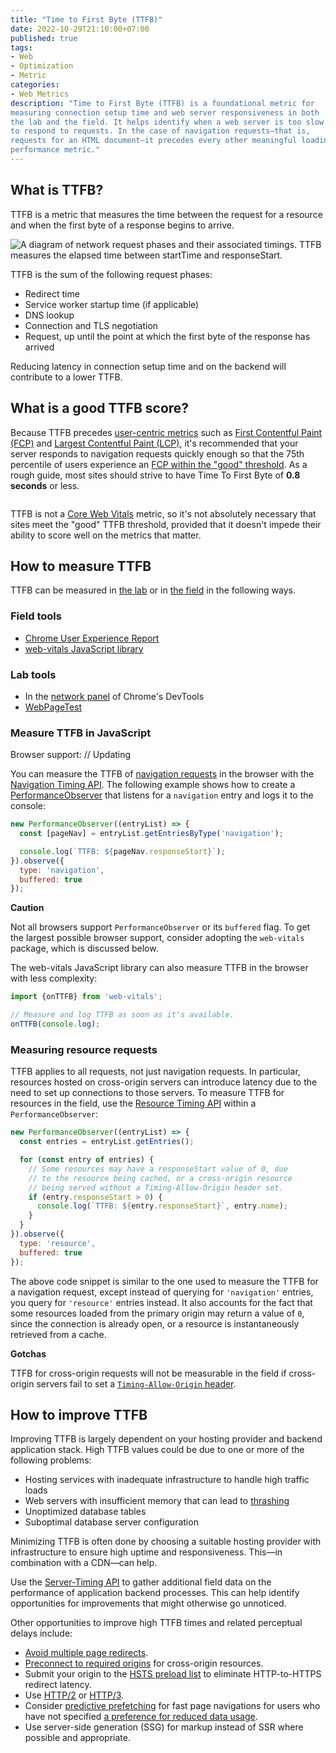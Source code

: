 ```yaml
---
title: "Time to First Byte (TTFB)"
date: 2022-10-29T21:10:00+07:00
published: true
tags:
- Web
- Optimization
- Metric
categories:
- Web Metrics
description: "Time to First Byte (TTFB) is a foundational metric for 
measuring connection setup time and web server responsiveness in both
the lab and the field. It helps identify when a web server is too slow
to respond to requests. In the case of navigation requests—that is,
requests for an HTML document—it precedes every other meaningful loading
performance metric."
---
```


## What is TTFB?

TTFB is a metric that measures the time between the request for a resource and when the first byte of a response begins to arrive.

<Image 
  src="https://web-dev.imgix.net/image/jL3OLOhcWUQDnR4XjewLBx4e3PC3/ccT8ltSPrTri3tz7AA3h.png"
  title="A diagram of network request phases and their associated timings. TTFB measures the elapsed time between startTime and responseStart."
/>

TTFB is the sum of the following request phases:

- Redirect time
- Service worker startup time (if applicable)
- DNS lookup
- Connection and TLS negotiation
- Request, up until the point at which the first byte of the response has arrived

Reducing latency in connection setup time and on the backend will contribute to a lower TTFB.

## What is a good TTFB score? #

Because TTFB precedes [user-centric metrics](https://web.dev/user-centric-performance-metrics/) such as [First Contentful Paint (FCP)](https://web.dev/fcp/) and
[Largest Contentful Paint (LCP)](https://web.dev/lcp/), it's recommended that your server responds to navigation
requests quickly enough so that the 75th percentile of users experience an [FCP within the
"good" threshold](https://web.dev/fcp/#what-is-a-good-fcp-score). As a rough guide, most sites should strive to have Time To First Byte of **0.8 seconds** or less.

<Image 
  src="https://web-dev.imgix.net/image/W3z1f5ZkBJSgL1V1IfloTIctbIF3/ILJ1xKjzVisqOPPyHYVA.svg"
  title=""
/>


TTFB is not a [Core Web Vitals](https://web.dev/vitals) metric, so it's not absolutely necessary that sites
meet the "good" TTFB threshold, provided that it doesn't impede their ability to score well on the metrics that matter.


## How to measure TTFB #

TTFB can be measured in [the lab](https://web.dev/user-centric-performance-metrics/#in-the-lab) or in [the field](https://web.dev/user-centric-performance-metrics/#in-the-field) in the following ways.

### Field tools #

- [Chrome User Experience Report](https://developer.chrome.com/docs/crux/)
- [web-vitals JavaScript library](https://github.com/GoogleChrome/web-vitals)

### Lab tools #

- In the [network panel](https://developer.chrome.com/docs/devtools/network/) of Chrome's DevTools
- [WebPageTest](https://www.webpagetest.org/)

### Measure TTFB in JavaScript #

Browser support: // Updating

You can measure the TTFB of [navigation requests](https://developer.mozilla.org/docs/Web/API/Request/mode) in the browser with the [Navigation Timing API](https://developer.mozilla.org/docs/Web/API/Navigation_timing_API).
The following example shows how to create a [PerformanceObserver](https://developer.mozilla.org/docs/Web/API/PerformanceObserver) that listens for a `navigation` entry
and logs it to the console:

```javascript
new PerformanceObserver((entryList) => {
  const [pageNav] = entryList.getEntriesByType('navigation');

  console.log(`TTFB: ${pageNav.responseStart}`);
}).observe({
  type: 'navigation',
  buffered: true
});
```

**Caution**

Not all browsers support `PerformanceObserver` or its `buffered` flag.
To get the largest possible browser support, consider adopting the `web-vitals` package,
which is discussed below.


The web-vitals JavaScript library can also measure TTFB in the browser with less complexity:

```javascript
import {onTTFB} from 'web-vitals';

// Measure and log TTFB as soon as it's available.
onTTFB(console.log);
```

### Measuring resource requests

TTFB applies to all requests, not just navigation requests. In particular, resources hosted on cross-origin
servers can introduce latency due to the need to set up connections to those servers.
To measure TTFB for resources in the field, use the [Resource Timing API](https://developer.mozilla.org/docs/Web/API/Resource_Timing_API/Using_the_Resource_Timing_API) within a `PerformanceObserver`:

```javascript
new PerformanceObserver((entryList) => {
  const entries = entryList.getEntries();

  for (const entry of entries) {
    // Some resources may have a responseStart value of 0, due
    // to the resource being cached, or a cross-origin resource
    // being served without a Timing-Allow-Origin header set.
    if (entry.responseStart > 0) {
      console.log(`TTFB: ${entry.responseStart}`, entry.name);
    }
  }
}).observe({
  type: 'resource',
  buffered: true
});
```

The above code snippet is similar to the one used to measure the TTFB for a navigation request,
except instead of querying for `'navigation'` entries, you query for `'resource'` entries instead.
It also accounts for the fact that some resources loaded from the primary origin may return a value of `0`,
since the connection is already open, or a resource is instantaneously retrieved from a cache.

**Gotchas**

TTFB for cross-origin requests will not be measurable in the field if cross-origin servers fail to
set a [`Timing-Allow-Origin` header](https://developer.mozilla.org/docs/Web/HTTP/Headers/Timing-Allow-Origin).


## How to improve TTFB

Improving TTFB is largely dependent on your hosting provider and backend application stack.
High TTFB values could be due to one or more of the following problems:

- Hosting services with inadequate infrastructure to handle high traffic loads
- Web servers with insufficient memory that can lead to [thrashing](https://en.wikipedia.org/wiki/Memory_paging#Thrashing)
- Unoptimized database tables
- Suboptimal database server configuration

Minimizing TTFB is often done by choosing a suitable hosting provider with infrastructure to ensure high uptime and responsiveness. This—in combination with a CDN—can help.

Use the [Server-Timing API](https://developer.mozilla.org/docs/Web/HTTP/Headers/Server-Timing) to gather additional field data on the performance of application backend processes.
This can help identify opportunities for improvements that might otherwise go unnoticed.

Other opportunities to improve high TTFB times and related perceptual delays include:

- [Avoid multiple page redirects](https://web.dev/redirects/).
- [Preconnect to required origins](https://web.dev/uses-rel-preconnect/) for cross-origin resources.
- Submit your origin to the [HSTS preload list](https://hstspreload.org/) to eliminate HTTP-to-HTTPS redirect latency.
- Use [HTTP/2](https://web.dev/uses-http2/) or [HTTP/3](https://en.wikipedia.org/wiki/HTTP/3).
- Consider [predictive prefetching](https://web.dev/predictive-prefetching/) for fast page navigations for users who have not specified [a preference for reduced data usage](https://developer.mozilla.org/docs/Web/CSS/@media/prefers-reduced-data).
- Use server-side generation (SSG) for markup instead of SSR where possible and appropriate.
